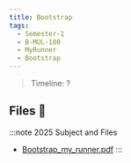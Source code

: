 ```yaml
---
title: Bootstrap
tags:
  - Semester-1
  - B-MUL-100
  - MyRunner
  - Bootstrap
---
```

> Timeline: ?


## Files 📂

:::note 2025 Subject and Files
- [Bootstrap_my_runner.pdf](https://github.com/Studio-17/Epitech-Subjects/raw/main/Semester-1/B-MUL-100/MyRunner/Bootstrap/Bootstrap_my_runner.pdf)
:::

